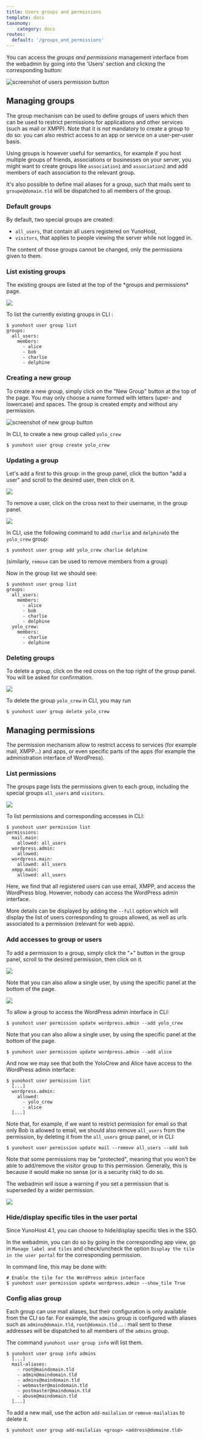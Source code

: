```yaml
---
title: Users groups and permissions
template: docs
taxonomy:
    category: docs
routes:
  default: '/groups_and_permissions'
---
```



You can access the *groups and permissions* management interface from the webadmin
by going into the 'Users' section and clicking the corresponding button:

![screenshot of users permission button](/img/grav/button_to_go_to_permission_interface.png)

## Managing groups

The group mechanism can be used to define groups of users which then can be used to restrict permissions for applications and other services (such as mail or XMPP). Note that it is *not* mandatory to create a group to do so: you can also restrict access to an app or service on a user-per-user basis.

Using groups is however useful for semantics, for example if you host multiple groups of friends, associations or businesses on your server, you might want to create groups like `association1` and `association2` and add members of each association to the relevant group.

It's also possible to define mail aliases for a group, such that mails sent to `groupe@domain.tld` will be dispatched to all members of the group.

### Default groups

By default, two special groups are created:

- `all_users`, that contain all users registered on YunoHost,
- `visitors`, that applies to people viewing the server while not logged in. 

The content of those groups cannot be changed, only the permissions given to them.

### List existing groups

<Tabs groupId="admin-commands">
<TabItem value="web" label="From the web interface">
The existing groups are listed at the top of the *groups and permissions* page.

![](/img/grav/groups_default-groups.png)

</TabItem>
<TabItem value="cli" label="From the command line">

To list the currently existing groups in CLI :

```shell
$ yunohost user group list
groups:
  all_users:
    members:
      - alice
      - bob
      - charlie
      - delphine
```
</TabItem>
</Tabs>

### Creating a new group

<Tabs groupId="admin-commands">
<TabItem value="web" label="From the web interface">

To create a new group, simply click on the "New Group" button at the top of the page. You may only choose a name formed with letters (uper- and lowercase) and spaces. The group is created empty and without any permission.

![screenshot of new group button](/img/grav/groups_button-new-group.png)

</TabItem>
<TabItem value="cli" label="From the command line">

In CLI, to create a new group called `yolo_crew`

```shell
$ yunohost user group create yolo_crew
```

</TabItem>
</Tabs>

### Updating a group

<Tabs groupId="admin-commands">
<TabItem value="web" label="From the web interface">

Let's add a first to this group: in the group panel, click the button "add a user" and scroll to the desired user, then click on it.

![](/img/grav/groups_button-add-user.png)

To remove a user, click on the cross next to their username, in the group panel.

![](/img/grav/groups_button-remove-user.png)

</TabItem>
<TabItem value="cli" label="From the command line">

In CLI, use the following command to add `charlie` and `delphine`to the `yolo_crew` group:

```shell
$ yunohost user group add yolo_crew charlie delphine
```

(similarly, `remove` can be used to remove members from a group)

Now in the group list we should see:

```shell
$ yunohost user group list
groups:
  all_users:
    members:
      - alice
      - bob
      - charlie
      - delphine
  yolo_crew:
    members:
      - charlie
      - delphine
```

</TabItem>
</Tabs>

### Deleting groups

<Tabs groupId="admin-commands">
<TabItem value="web" label="From the web interface">

To delete a group, click on the red cross on the top right of the group panel. You will be asked for confirmation.

![](/img/grav/groups_button-delete-group.png)

</TabItem>
<TabItem value="cli" label="From the command line">

To delete the group `yolo_crew` in CLI, you may run

```shell
$ yunohost user group delete yolo_crew
```

</TabItem>
</Tabs>


## Managing permissions

The permission mechanism allow to restrict access to services (for example mail, XMPP...) and apps, or even specific parts of the apps (for example the administration interface of WordPress).

### List permissions

<Tabs groupId="admin-commands">
<TabItem value="web" label="From the web interface">

The groups page lists the permissions given to each group, including the special groups `all_users` and `visitors`.

![](/img/grav/groups_default-with-permissions.png)

</TabItem>
<TabItem value="cli" label="From the command line">

To list permissions and corresponding accesses in CLI:

```shell
$ yunohost user permission list
permissions:
  mail.main:
    allowed: all_users
  wordpress.admin:
    allowed:
  wordpress.main:
    allowed: all_users
  xmpp.main:
    allowed: all_users
```

Here, we find that all registered users can use email, XMPP, and access the WordPress blog. However, nobody can access the WordPress admin interface.

More details can be displayed by adding the `--full` option which will display the list of users corresponding to groups allowed, as well as urls associated to a permission (relevant for web apps).

</TabItem>
</Tabs>

### Add accesses to group or users

<Tabs groupId="admin-commands">
<TabItem value="web" label="From the web interface">

To add a permission to a group, simply click the "+" button in the group panel, scroll to the desired permission, then click on it.

![](/img/grav/groups_add-permission-group.png)

Note that you can also allow a single user, by using the specific panel at the bottom of the page.

![](/img/grav/groups_add-permission-user.png)

</TabItem>
<TabItem value="cli" label="From the command line">

To allow a group to access the WordPress admin interface in CLI:

```shell
$ yunohost user permission update wordpress.admin --add yolo_crew
```

Note that you can also allow a single user, by using the specific panel at the bottom of the page.

```shell
$ yunohost user permission update wordpress.admin --add alice
```

And now we may see that both the YoloCrew and Alice have access to the WordPress admin interface:

```shell
$ yunohost user permission list
  [...]
  wordpress.admin:
    allowed:
      - yolo_crew
      - alice
  [...]
```

Note that, for example, if we want to restrict permission for email so that only Bob is allowed to email, we should also remove `all_users` from the permission, by deleting it from the `all_users` group panel, or in CLI:

```shell
$ yunohost user permission update mail --remove all_users --add bob
```

</TabItem>
</Tabs>

Note that some permissions may be "protected", meaning that you won't be able to add/remove the visitor group to this permission. Generally, this is because it would make no sense (or is a security risk) to do so.

The webadmin will issue a warning if you set a permission that is superseded by a wider permission.

![](/img/grav/groups_alerte-permission.png)

### Hide/display specific tiles in the user portal

Since YunoHost 4.1, you can choose to hide/display specific tiles in the SSO.

<Tabs groupId="admin-commands">
<TabItem value="web" label="From the web interface">

In the webadmin, you can do so by going in the corresponding app view, go in `Manage label and tiles` and check/uncheck the option `Display the tile in the user portal` for the corresponding permission.

</TabItem>
<TabItem value="cli" label="From the command line">

In command line, this may be done with:

```shell
# Enable the tile for the WordPress admin interface
$ yunohost user permission update wordpress.admin --show_tile True
```

</TabItem>
</Tabs>

### Config alias group

Each group can use mail aliases, but their configuration is only available from the CLI so far. For example, the `admins` group is configured with aliases such as `admins@domain.tld`, `root@domain.tld` ... : mail sent to these addresses will be dispatched to all members of the `admins` group.

The command `yunohost user group info` will list them.

```shell
$ yunohost user group info admins
  [...]
  mail-aliases:
    - root@maindomain.tld
    - admin@maindomain.tld
    - admins@maindomain.tld
    - webmaster@maindomain.tld
    - postmaster@maindomain.tld
    - abuse@maindomain.tld
  [...]
```

To add a new mail, use the action `add-mailalias` or `remove-mailalias` to delete it.
```shell
$ yunohost user group add-mailalias <group> <address@domaine.tld>
```

